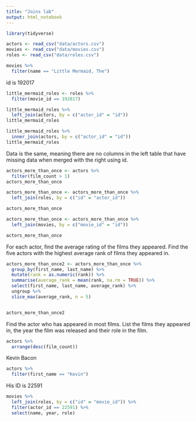 ```yaml
---
title: "Joins lab"
output: html_notebook
---
```


```r
library(tidyverse)

actors <- read_csv("data/actors.csv")
movies <- read_csv("data/movies.csv")
roles <- read_csv("data/roles.csv")

```

```r
movies %>% 
  filter(name == "Little Mermaid, The")
```

id is 192017

```r
little_mermaid_roles <- roles %>% 
  filter(movie_id == 192017)
```

```r
little_mermaid_roles %>% 
  left_join(actors, by = c("actor_id" = "id"))
little_mermaid_roles
```

```r
little_mermaid_roles %>% 
  inner_join(actors, by = c("actor_id" = "id"))
little_mermaid_roles
```

Data is the same, meaning there are no columns in the left table that have missing data when merged with the right using id.

```r
actors_more_than_once <- actors %>% 
  filter(film_count > 1)
actors_more_than_once

actors_more_than_once <- actors_more_than_once %>% 
  left_join(roles, by = c("id" = "actor_id"))

actors_more_than_once
```


```r
actors_more_than_once <- actors_more_than_once %>% 
  left_join(movies, by = c("movie_id" = "id"))

actors_more_than_once
```
For each actor, find the average rating of the films they appeared. Find the five actors with the highest average rank of films they appeared in.
```r
actors_more_than_once2 <- actors_more_than_once %>% 
  group_by(first_name, last_name) %>% 
  mutate(rank = as.numeric(rank)) %>% 
  summarise(average_rank = mean(rank, na.rm = TRUE)) %>% 
  select(first_name, last_name, average_rank) %>% 
  ungroup %>% 
  slice_max(average_rank, n = 5)


actors_more_than_once2
```

Find the actor who has appeared in most films. List the films they appeared in, the year the film was released and their role in the film.

```r
actors %>% 
  arrange(desc(film_count))
```
Kevin Bacon
```r
actors %>% 
  filter(first_name == "Kevin")
```
His ID is 22591

```r
movies %>% 
  left_join(roles, by = c("id" = "movie_id")) %>% 
  filter(actor_id == 22591) %>% 
  select(name, year, role)
```










